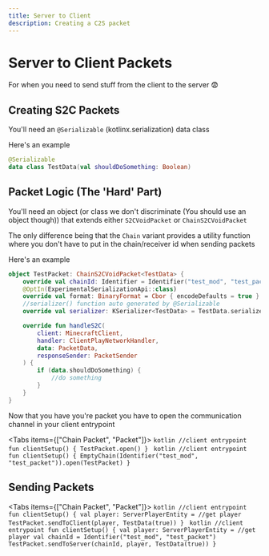 ```yaml
---
title: Server to Client
description: Creating a C2S packet
---
```



# Server to Client Packets

For when you need to send stuff from the client to the server 😨

## Creating S2C Packets

You'll need an `@Serializable` (kotlinx.serialization) data class

Here's an example

```kotlin
@Serializable
data class TestData(val shouldDoSomething: Boolean)
```

## Packet Logic (The 'Hard' Part)

You'll need an object (or class we don't discriminate (You should use an object though)) that extends either `S2CVoidPacket` or `ChainS2CVoidPacket`

The only difference being that the `Chain` variant provides a utility function where you don't have to put in the chain/receiver id when sending packets

Here's an example

```kotlin
object TestPacket: ChainS2CVoidPacket<TestData> {
    override val chainId: Identifier = Identifier("test_mod", "test_packet")
    @OptIn(ExperimentalSerializationApi::class)
    override val format: BinaryFormat = Cbor { encodeDefaults = true }
    //serializer() function auto generated by @Serializable
    override val serializer: KSerializer<TestData> = TestData.serializer()

    override fun handleS2C(
        client: MinecraftClient,
        handler: ClientPlayNetworkHandler,
        data: PacketData,
        responseSender: PacketSender
    ) {
        if (data.shouldDoSomething) {
            //do something
        }
    }
}
```

Now that you have you're packet you have to open the communication channel in your client entrypoint

<Tabs items={["Chain Packet", "Packet"]}>
    <Tab>
        ```kotlin
        //client entrypoint
        fun clientSetup() {
            TestPacket.open()
        }
        ```
    </Tab>
    <Tab>
        ```kotlin
        //client entrypoint
        fun clientSetup() {
            EmptyChain(Identifier("test_mod", "test_packet")).open(TestPacket)
        }
        ```
    </Tab>
</Tabs>

## Sending Packets

<Tabs items={["Chain Packet", "Packet"]}>
    <Tab>
        ```kotlin
        //client entrypoint
        fun clientSetup() {
            val player: ServerPlayerEntity = //get player
            TestPacket.sendToClient(player, TestData(true))
        }
        ```
    </Tab>
    <Tab>
        ```kotlin
        //client entrypoint
        fun clientSetup() {
            val player: ServerPlayerEntity = //get player
            val chainId = Identifier("test_mod", "test_packet")
            TestPacket.sendToServer(chainId, player, TestData(true))
        }
        ```
    </Tab>
</Tabs>
